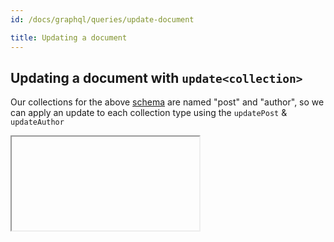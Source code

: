 ```yaml
---
id: /docs/graphql/queries/update-document

title: Updating a document
---
```


## Updating a document with `update<collection>`

Our collections for the above [schema](/docs/graphql/queries/#example-schema) are named "post" and "author", so we can apply an update to each collection type using the `updatePost` & `updateAuthor`

<Iframe
  iframeSrc="/api/graphiql/?query=mutation%20%7B%0A%20%20updatePost(relativePath%3A%20%22voteForPedro.json%22%2C%20params%3A%20%7Btitle%3A%20%22Vote%20For%20Napolean%20Instead%22%2C%20category%3A%20%22politics%22%2C%20author%3A%20%22content%2Fauthors%2Fnapolean.json%22%7D)%20%7B%0A%20%20%20%20title%0A%20%20%20%20category%0A%20%20%20%20author%20%7B%0A%20%20%20%20%20%20...%20on%20Author%20%7B%0A%20%20%20%20%20%20%20%20id%0A%20%20%20%20%20%20%7D%0A%20%20%20%20%7D%0A%20%20%7D%0A%7D%0A&#x22; "
  height={400}
/>

<Iframe
  iframeSrc="/api/graphiql/?query=mutation%20%7B%0A%20%20updateAuthor(relativePath%3A%20%22napolean.json%22%2C%20params%3A%20%7Bname%3A%20%22Napolean%22%2C%20avatar%3A%20%22https%3A%2F%2Fpath.to%2Fmy-avatar.jpg%22%7D)%20%7B%0A%20%20%20%20name%0A%20%20%20%20avatar%0A%20%20%7D%0A%7D%0A"
  height={400}
/>
